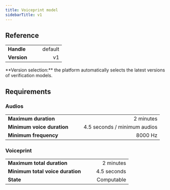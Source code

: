 ```yaml
---
title: Voiceprint model
sidebarTitle: v1
---
```


## Reference

|             |   |   |         |
| :---------- | - | - | ------: |
| **Handle**  |   |   | default |
| **Version** |   |   |      v1 |

<Note>
  **Version selection:** the platform automatically
  selects the latest versions of verification models.
</Note>

## Requirements

### Audios

|                            |   |   |                               |
| :------------------------- | - | - | ----------------------------: |
| **Maximum duration**       |   |   |                     2 minutes |
| **Minimum voice duration** |   |   | 4.5 seconds / minimum audios |
| **Minimum frequency**      |   |   |                       8000 Hz |

### Voiceprint

|                                  |   |   |             |
| :------------------------------- | - | - | ----------: |
| **Maximum total duration**       |   |   |   2 minutes |
| **Minimum total voice duration** |   |   | 4.5 seconds |
| **State**                        |   |   |  Computable |
